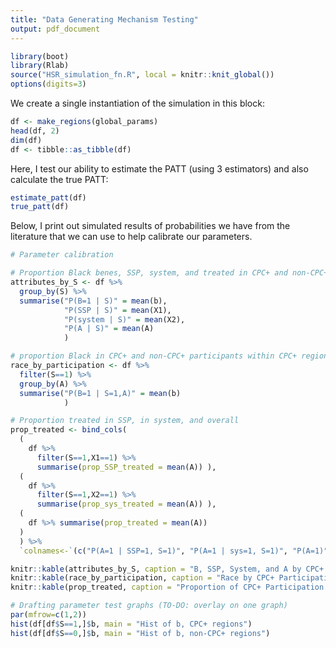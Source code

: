 ```yaml
---
title: "Data Generating Mechanism Testing"
output: pdf_document
---
```



```r
library(boot)
library(Rlab)
source("HSR_simulation_fn.R", local = knitr::knit_global())
options(digits=3)
```

We create a single instantiation of the simulation in this block: 

```r
df <- make_regions(global_params)
head(df, 2)
dim(df)
df <- tibble::as_tibble(df)
```

Here, I test our ability to estimate the PATT (using 3 estimators) and also calculate the true PATT: 

```r
estimate_patt(df)
true_patt(df)
```

Below, I print out simulated results of probabilities we have from the literature that we can use to help calibrate our parameters. 

```r
# Parameter calibration

# Proportion Black benes, SSP, system, and treated in CPC+ and non-CPC+ regions
attributes_by_S <- df %>% 
  group_by(S) %>% 
  summarise("P(B=1 | S)" = mean(b),
            "P(SSP | S)" = mean(X1),
            "P(system | S)" = mean(X2),
            "P(A | S)" = mean(A)
            ) 

# proportion Black in CPC+ and non-CPC+ participants within CPC+ regions
race_by_participation <- df %>% 
  filter(S==1) %>% 
  group_by(A) %>%
  summarise("P(B=1 | S=1,A)" = mean(b)
            ) 

# Proportion treated in SSP, in system, and overall
prop_treated <- bind_cols(
  (
    df %>% 
      filter(S==1,X1==1) %>% 
      summarise(prop_SSP_treated = mean(A)) ),
  (
    df %>% 
      filter(S==1,X2==1) %>% 
      summarise(prop_sys_treated = mean(A)) ),
  (
    df %>% summarise(prop_treated = mean(A))
  )
  ) %>% 
  `colnames<-`(c("P(A=1 | SSP=1, S=1)", "P(A=1 | sys=1, S=1)", "P(A=1)"))

knitr::kable(attributes_by_S, caption = "B, SSP, System, and A by CPC+ or non-CPC+ region")
knitr::kable(race_by_participation, caption = "Race by CPC+ Participation")
knitr::kable(prop_treated, caption = "Proportion of CPC+ Participation (in SSP, System, and Overall)")

```



```r
# Drafting parameter test graphs (TO-DO: overlay on one graph)
par(mfrow=c(1,2))
hist(df[df$S==1,]$b, main = "Hist of b, CPC+ regions")
hist(df[df$S==0,]$b, main = "Hist of b, non-CPC+ regions")

```


